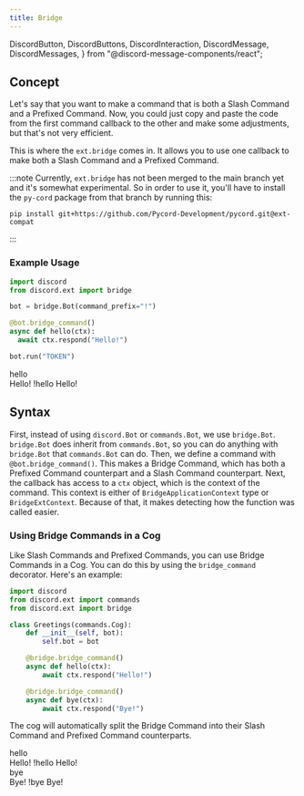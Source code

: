 ```yaml
---
title: Bridge
---
```


  DiscordButton,
  DiscordButtons,
  DiscordInteraction,
  DiscordMessage,
  DiscordMessages,
} from "@discord-message-components/react";

## Concept

Let's say that you want to make a command that is both a Slash Command and a Prefixed Command. Now, you could just copy and paste the code from the first command callback to the other and make some adjustments, but that's not very efficient.

This is where the `ext.bridge` comes in. It allows you to use one callback to make both a Slash Command and a Prefixed Command.

:::note
Currently, `ext.bridge` has not been merged to the main branch yet and it's somewhat experimental. So in order to use it, you'll have to install the `py-cord` package from that branch by running this:
```
pip install git+https://github.com/Pycord-Development/pycord.git@ext-compat
```
:::

### Example Usage

```python
import discord
from discord.ext import bridge

bot = bridge.Bot(command_prefix="!")

@bot.bridge_command()
async def hello(ctx):
  await ctx.respond("Hello!")

bot.run("TOKEN")
```

<DiscordMessages>
  <DiscordMessage author="Guide Bot" avatar="red" bot>
    <div slot="interactions">
      <DiscordInteraction author="Guide Man" avatar="green" command>
        hello
      </DiscordInteraction>
    </div>
    Hello!
  </DiscordMessage>

  <DiscordMessage author="Guide Man" avatar="green">
    !hello
  </DiscordMessage>

  <DiscordMessage author="Guide Bot" avatar="red" bot>
    Hello!
  </DiscordMessage>
</DiscordMessages>

## Syntax

First, instead of using `discord.Bot` or `commands.Bot`, we use `bridge.Bot`. `bridge.Bot` does inherit from `commands.Bot`, so you can do anything with `bridge.Bot` that `commands.Bot` can do.
Then, we define a command with `@bot.bridge_command()`. This makes a Bridge Command, which has both a Prefixed Command counterpart and a Slash Command counterpart.
Next, the callback has access to a `ctx` object, which is the context of the command. This context is either of `BridgeApplicationContext` type or `BridgeExtContext`. Because of that, it makes detecting how the function was called easier.

### Using Bridge Commands in a Cog

Like Slash Commands and Prefixed Commands, you can use Bridge Commands in a Cog. You can do this by using the `bridge_command` decorator. Here's an example:

```python
import discord
from discord.ext import commands
from discord.ext import bridge

class Greetings(commands.Cog):
    def __init__(self, bot):
        self.bot = bot

    @bridge.bridge_command()
    async def hello(ctx):
        await ctx.respond("Hello!")

    @bridge.bridge_command()
    async def bye(ctx):
        await ctx.respond("Bye!")
```

The cog will automatically split the Bridge Command into their Slash Command and Prefixed Command counterparts.

<DiscordMessages>
  <DiscordMessage author="Guide Bot" avatar="red" bot>
    <div slot="interactions">
      <DiscordInteraction author="Guide Man" avatar="green" command>
        hello
      </DiscordInteraction>
    </div>
    Hello!
  </DiscordMessage>

  <DiscordMessage author="Guide Man" avatar="green">
    !hello
  </DiscordMessage>

  <DiscordMessage author="Guide Bot" avatar="red" bot>
    Hello!
  </DiscordMessage>

  <DiscordMessage author="Guide Bot" avatar="red" bot>
    <div slot="interactions">
      <DiscordInteraction author="Guide Man" avatar="green" command>
        bye
      </DiscordInteraction>
    </div>
    Bye!
  </DiscordMessage>

  <DiscordMessage author="Guide Man" avatar="green">
    !bye
  </DiscordMessage>

  <DiscordMessage author="Guide Bot" avatar="red" bot>
    Bye!
  </DiscordMessage>
</DiscordMessages>

<!-- TODO: Section about options -->